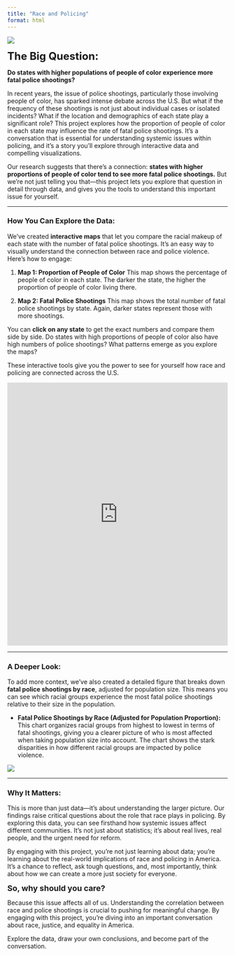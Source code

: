 ```yaml
---
title: "Race and Policing"
format: html
---
```


![](images/big_pic.png)

<span style="font-size: 24px;">**The Big Question:**</span>

**Do states with higher populations of people of color experience more fatal police shootings?**

In recent years, the issue of police shootings, particularly those involving people of color, has sparked intense debate across the U.S. But what if the frequency of these shootings is not just about individual cases or isolated incidents? What if the location and demographics of each state play a significant role? This project explores how the proportion of people of color in each state may influence the rate of fatal police shootings. It's a conversation that is essential for understanding systemic issues within policing, and it’s a story you’ll explore through interactive data and compelling visualizations.

Our research suggests that there’s a connection: **states with higher proportions of people of color tend to see more fatal police shootings.** But we’re not just telling you that—this project lets you explore that question in detail through data, and gives you the tools to understand this important issue for yourself.

------------------------------------------------------------------------

### How You Can Explore the Data:

We’ve created **interactive maps** that let you compare the racial makeup of each state with the number of fatal police shootings. It’s an easy way to visually understand the connection between race and police violence. Here’s how to engage:

1. **Map 1: Proportion of People of Color**
  This map shows the percentage of people of color in each state. The
  darker the state, the higher the proportion of people of color living
  there.

2. **Map 2: Fatal Police Shootings**
  This map shows the total number of fatal police shootings by state.
  Again, darker states represent those with more shootings.

You can **click on any state** to get the exact numbers and compare them side by side. Do states with high proportions of people of color also have high numbers of police shootings? What patterns emerge as you explore the maps?

These interactive tools give you the power to see for yourself how race and policing are connected across the U.S.

```{=html}
<iframe src="https://marissa-alfieri.shinyapps.io/myapp/" 
        width="100%" 
        height="600" 
        frameborder="0">
</iframe>
```

------------------------------------------------------------------------

### A Deeper Look:

To add more context, we’ve also created a detailed figure that breaks down **fatal police shootings by race**, adjusted for population size. This means you can see which racial groups experience the most fatal police shootings relative to their size in the population.

- **Fatal Police Shootings by Race (Adjusted for Population Proportion):** 
  This chart organizes racial groups from highest to lowest in terms of
  fatal shootings, giving you a clearer picture of who is most affected
  when taking population size into account. The chart shows the stark
  disparities in how different racial groups are impacted by police
  violence.

![](images/Race(PProp).png) 

------------------------------------------------------------------------

### Why It Matters:
This is more than just data—it’s about understanding the larger picture. Our findings raise critical questions about the role that race plays in policing. By exploring this data, you can see firsthand how systemic issues affect different communities. It’s not just about statistics; it’s about real lives, real people, and the urgent need for reform.

By engaging with this project, you’re not just learning about data; you’re learning about the real-world implications of race and policing in America. It’s a chance to reflect, ask tough questions, and, most importantly, think about how we can create a more just society for everyone.


<span style="font-size: 18px;">**So, why should you care?**</span>

Because this issue affects all of us. Understanding the correlation between race and police shootings is crucial to pushing for meaningful change. By engaging with this project, you're diving into an important conversation about race, justice, and equality in America.

Explore the data, draw your own conclusions, and become part of the conversation.

  